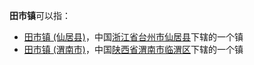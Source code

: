 '''田市镇'''可以指：
* [[田市镇_(仙居县)|田市镇 (仙居县)]]，中国[[浙江省|浙江省]][[台州市|台州市]][[仙居县|仙居县]]下辖的一个镇
* [[田市镇_(渭南市)|田市镇 (渭南市)]]，中国[[陕西省|陕西省]][[渭南市|渭南市]][[临渭区|临渭区]]下辖的一个镇

{{disambig|T田|cat=三字中国镇名消歧义}}